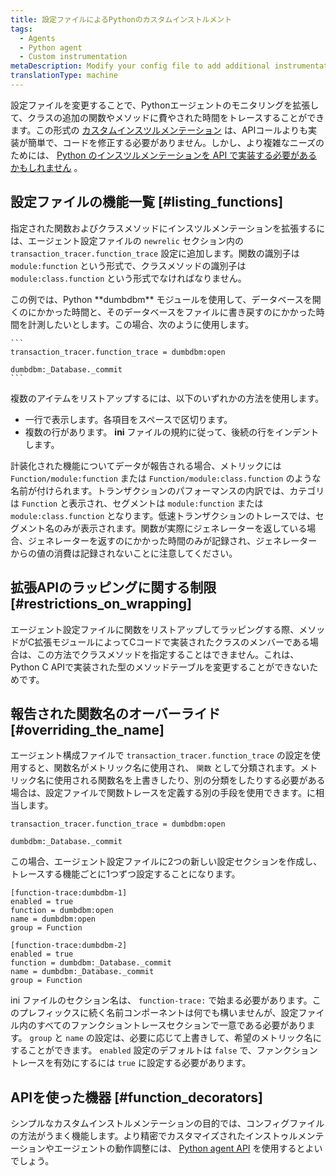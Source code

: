 ```yaml
---
title: 設定ファイルによるPythonのカスタムインストルメント
tags:
  - Agents
  - Python agent
  - Custom instrumentation
metaDescription: Modify your config file to add additional instrumentation to a monitored application when using the Python agent.
translationType: machine
---
```


設定ファイルを変更することで、Pythonエージェントのモニタリングを拡張して、クラスの追加の関数やメソッドに費やされた時間をトレースすることができます。この形式の [カスタムインスツルメンテーション](/docs/python/python-custom-instrumentation) は、APIコールよりも実装が簡単で、コードを修正する必要がありません。しかし、より複雑なニーズのためには、 [Python のインスツルメンテーションを API で実装する必要があるかもしれません](/docs/python/python-instrumentation-by-api) 。

## 設定ファイルの機能一覧 [#listing_functions]

指定された関数およびクラスメソッドにインスツルメンテーションを拡張するには、エージェント設定ファイルの `newrelic` セクション内の `transaction_tracer.function_trace` 設定に追加します。関数の識別子は `module:function` という形式で、クラスメソッドの識別子は `module:class.function` という形式でなければなりません。

<CollapserGroup>
  <Collapser
    id="dumdbm-example"
    title="dumbdbmの使用"
  >
    この例では、Python **dumbdbm** モジュールを使用して、データベースを開くのにかかった時間と、そのデータベースをファイルに書き戻すのにかかった時間を計測したいとします。この場合、次のように使用します。

    ```
    transaction_tracer.function_trace = dumbdbm:open
                                                   dumbdbm:_Database._commit
    ```
  </Collapser>
</CollapserGroup>

複数のアイテムをリストアップするには、以下のいずれかの方法を使用します。

* 一行で表示します。各項目をスペースで区切ります。
* 複数の行があります。 **ini** ファイルの規約に従って、後続の行をインデントします。

計装化された機能についてデータが報告される場合、メトリックには `Function/module:function` または `Function/module:class.function` のような名前が付けられます。トランザクションのパフォーマンスの内訳では、カテゴリは `Function` と表示され、セグメントは `module:function` または `module:class.function` となります。低速トランザクションのトレースでは、セグメント名のみが表示されます。関数が実際にジェネレーターを返している場合、ジェネレーターを返すのにかかった時間のみが記録され、ジェネレーターからの値の消費は記録されないことに注意してください。

## 拡張APIのラッピングに関する制限 [#restrictions_on_wrapping]

エージェント設定ファイルに関数をリストアップしてラッピングする際、メソッドがC拡張モジュールによってCコードで実装されたクラスのメンバーである場合は、この方法でクラスメソッドを指定することはできません。これは、Python C APIで実装された型のメソッドテーブルを変更することができないためです。

## 報告された関数名のオーバーライド [#overriding_the_name]

エージェント構成ファイルで `transaction_tracer.function_trace` の設定を使用すると、関数名がメトリック名に使用され、 `関数` として分類されます。メトリック名に使用される関数名を上書きしたり、別の分類をしたりする必要がある場合は、設定ファイルで関数トレースを定義する別の手段を使用できます。に相当します。

```
transaction_tracer.function_trace = dumbdbm:open
                                               dumbdbm:_Database._commit
```

この場合、エージェント設定ファイルに2つの新しい設定セクションを作成し、トレースする機能ごとに1つずつ設定することになります。

```
[function-trace:dumbdbm-1]
enabled = true
function = dumbdbm:open
name = dumbdbm:open
group = Function

[function-trace:dumbdbm-2]
enabled = true
function = dumbdbm:_Database._commit
name = dumbdbm:_Database._commit
group = Function
```

ini ファイルのセクション名は、 `function-trace:` で始まる必要があります。このプレフィックスに続く名前コンポーネントは何でも構いませんが、設定ファイル内のすべてのファンクショントレースセクションで一意である必要があります。 `group` と `name` の設定は、必要に応じて上書きして、希望のメトリック名にすることができます。 `enabled` 設定のデフォルトは `false` で、ファンクショントレースを有効にするには `true` に設定する必要があります。

## APIを使った機器 [#function_decorators]

シンプルなカスタムインストルメンテーションの目的では、コンフィグファイルの方法がうまく機能します。より精密でカスタマイズされたインストゥルメンテーションやエージェントの動作調整には、 [Python agent API](/docs/agents/python-agent/api/python-agent-api-guide) を使用するとよいでしょう。

